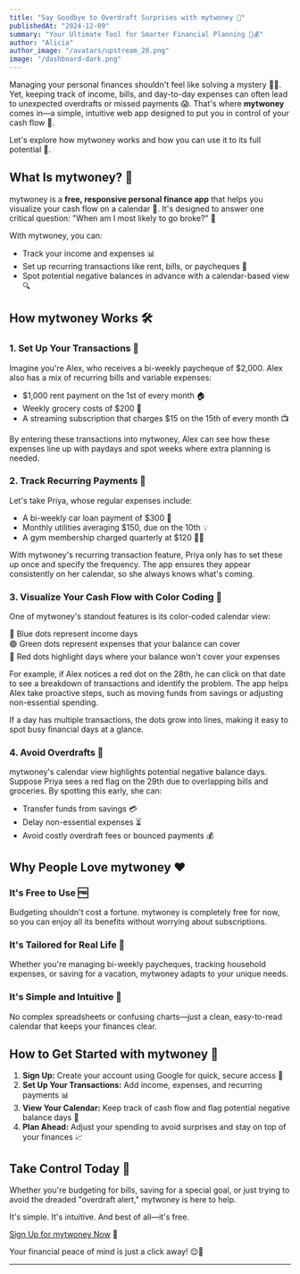 ```yaml
---
title: "Say Goodbye to Overdraft Surprises with mytwoney 👋"
publishedAt: "2024-12-09"
summary: "Your Ultimate Tool for Smarter Financial Planning 🚀💰"
author: "Alicia"
author_image: "/avatars/upstream_20.png"
image: "/dashboard-dark.png"
---
```


Managing your personal finances shouldn't feel like solving a mystery 🕵️‍♂️. Yet, keeping track of income, bills, 
and day-to-day expenses can often lead to unexpected overdrafts or missed payments 😱. 
That's where **mytwoney** comes in—a simple, intuitive web app designed to put you in control of your cash flow 💪.

Let's explore how mytwoney works and how you can use it to its full potential 🌟.


## What Is mytwoney? 🤔

mytwoney is a **free, responsive personal finance app** that helps you visualize your cash flow on a calendar 📅. 
It's designed to answer one critical question: "When am I most likely to go broke?" 💸

With mytwoney, you can:
- Track your income and expenses 📊
- Set up recurring transactions like rent, bills, or paycheques 🔁
- Spot potential negative balances in advance with a calendar-based view 🔍

## How mytwoney Works 🛠️

### 1. Set Up Your Transactions 📝

Imagine you're Alex, who receives a bi-weekly paycheque of $2,000. Alex also has a mix of recurring bills and variable expenses:

- $1,000 rent payment on the 1st of every month 🏠
- Weekly grocery costs of $200 🛒
- A streaming subscription that charges $15 on the 15th of every month 📺

By entering these transactions into mytwoney, Alex can see how these expenses 
line up with paydays and spot weeks where extra planning is needed.

### 2. Track Recurring Payments 🔄

Let's take Priya, whose regular expenses include:

- A bi-weekly car loan payment of $300 🚗
- Monthly utilities averaging $150, due on the 10th 💡
- A gym membership charged quarterly at $120 🏋️‍♀️

With mytwoney's recurring transaction feature, Priya only has to set these up once and specify the frequency. 
The app ensures they appear consistently on her calendar, so she always knows what's coming.

### 3. Visualize Your Cash Flow with Color Coding 🎨

One of mytwoney's standout features is its color-coded calendar view:

🔵 Blue dots represent income days \
🟢 Green dots represent expenses that your balance can cover \
🔴 Red dots highlight days where your balance won't cover your expenses

For example, if Alex notices a red dot on the 28th, he can click on that date to see a breakdown of transactions 
and identify the problem. The app helps Alex take proactive steps, such as moving funds from savings or adjusting non-essential spending.

If a day has multiple transactions, the dots grow into lines, making it easy to spot busy financial days at a glance.

### 4. Avoid Overdrafts 🚫

mytwoney's calendar view highlights potential negative balance days. Suppose Priya sees a red flag on the 29th due to overlapping 
bills and groceries. By spotting this early, she can:

- Transfer funds from savings 💳
- Delay non-essential expenses ⏳
- Avoid costly overdraft fees or bounced payments 💰


## Why People Love mytwoney ❤️

### It's Free to Use 🆓
Budgeting shouldn't cost a fortune. mytwoney is completely free for now, so you can enjoy all its 
benefits without worrying about subscriptions.

### It's Tailored for Real Life 🎯
Whether you're managing bi-weekly paycheques, tracking household expenses, or saving for a vacation, 
mytwoney adapts to your unique needs.

### It's Simple and Intuitive 🧠
No complex spreadsheets or confusing charts—just a clean, easy-to-read calendar that keeps your finances clear.

## How to Get Started with mytwoney 🚀

1. **Sign Up:** Create your account using Google for quick, secure access 🔐
2. **Set Up Your Transactions:** Add income, expenses, and recurring payments 📊
3. **View Your Calendar:** Keep track of cash flow and flag potential negative balance days 📅
4. **Plan Ahead:** Adjust your spending to avoid surprises and stay on top of your finances 📈

## Take Control Today 💪

Whether you're budgeting for bills, saving for a special goal, or just trying to avoid the dreaded "overdraft alert," mytwoney is here to help.

It's simple. It's intuitive. And best of all—it's free.

[Sign Up for mytwoney Now](/signup) 🚀

Your financial peace of mind is just a click away! 😌💖

--------------------------------------------------------------